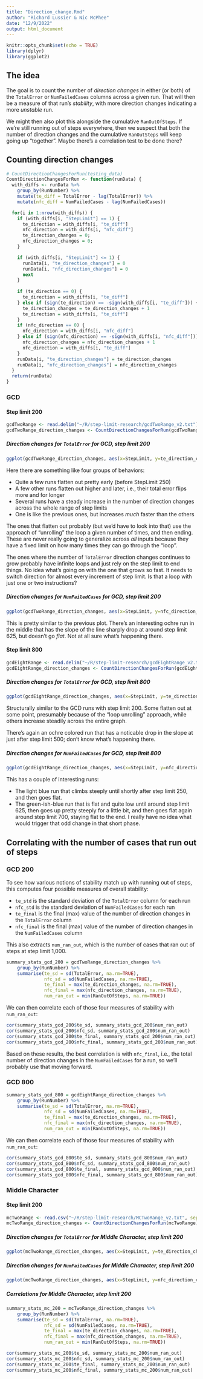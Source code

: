 ```yaml
---
title: "Direction_change.Rmd"
author: "Richard Lussier & Nic McPhee"
date: "12/9/2022"
output: html_document
---
```


```r
knitr::opts_chunk$set(echo = TRUE)
library(dplyr)
library(ggplot2)
```

## The idea

The goal is to count the number of _direction changes_ in either (or both) of
the `TotalError` or `NumFailedCases` columns across a given run. That will then
be a measure of that run's _stability_, with more direction changes indicating
a more _unstable_ run.

We might then also plot this alongside the cumulative `RanOutOfSteps`. If we're
still running out of steps everywhere, then we suspect that both the number of
direction changes and the cumulative `RanOutSteps` will keep going up "together".
Maybe there's a correlation test to be done there?

## Counting direction changes

```r
# CountDirectionChangesForRun(testing_data)
CountDirectionChangesForRun <- function(runData) {
  with_diffs <- runData %>%
    group_by(RunNumber) %>% 
    mutate(te_diff = TotalError - lag(TotalError)) %>% 
    mutate(nfc_diff = NumFailedCases - lag(NumFailedCases))

  for(i in 1:nrow(with_diffs)) {
    if (with_diffs[i, "StepLimit"] == 1) {
      te_direction = with_diffs[i, "te_diff"]
      nfc_direction = with_diffs[i, "nfc_diff"]
      te_direction_changes = 0;
      nfc_direction_changes = 0;
    }

    if (with_diffs[i, "StepLimit"] <= 1) {
      runData[i, "te_direction_changes"] = 0
      runData[i, "nfc_direction_changes"] = 0
      next
    }
    
    if (te_direction == 0) {
      te_direction = with_diffs[i, "te_diff"]
    } else if (sign(te_direction) == -sign(with_diffs[i, "te_diff"])) {
      te_direction_changes = te_direction_changes + 1
      te_direction = with_diffs[i, "te_diff"]
    }
    if (nfc_direction == 0) {
      nfc_direction = with_diffs[i, "nfc_diff"]
    } else if (sign(nfc_direction) == -sign(with_diffs[i, "nfc_diff"])) {
      nfc_direction_changes = nfc_direction_changes + 1
      nfc_direction = with_diffs[i, "te_diff"]
    }
    runData[i, "te_direction_changes"] = te_direction_changes
    runData[i, "nfc_direction_changes"] = nfc_direction_changes
  }
  return(runData)
}
```

### GCD

#### Step limit 200

```r
gcdTwoRange <- read.delim("~/R/step-limit-research/gcdTwoRange_v2.txt")
gcdTwoRange_direction_changes <- CountDirectionChangesForRun(gcdTwoRange)
```

##### Direction changes for `TotalError` for GCD, step limit 200

```r
ggplot(gcdTwoRange_direction_changes, aes(x=StepLimit, y=te_direction_changes, group=RunNumber, color=as.factor(RunNumber))) + geom_line()
```

Here there are something like four groups of behaviors:

- Quite a few runs flatten out pretty early (before StepLimit 250)
- A few other runs flatten out higher and later, i.e., their total error flips more and for longer
- Several runs have a steady increase in the number of direction changes across
  the whole range of step limits
- One is like the previous ones, but increases _much_ faster than the others

The ones that flatten out probably (but we'd have to look into that) use the
approach of "unrolling" the loop a given number of times, and then ending. These
are never really going to generalize across _all_ inputs because they have a
fixed limit on how many times they can go through the "loop".

The ones where the number of `TotalError` direction changes continues to grow
probably have infinite loops and just rely on the step limit to end things. No
idea what's going on with the one that grows so fast. It needs to switch
direction for almost every increment of step limit. Is that a loop with just one
or two instructions?

##### Direction changes for `NumFailedCases` for GCD, step limit 200

```r
ggplot(gcdTwoRange_direction_changes, aes(x=StepLimit, y=nfc_direction_changes, group=RunNumber, color=as.factor(RunNumber))) + geom_line()
```

This is pretty similar to the previous plot. There's an interesting ochre run
in the middle that has the slope of the line sharply drop at around step limit
625, but doesn't go _flat_. Not at all sure what's happening there.

#### Step limit 800

```r
gcdEightRange <- read.delim("~/R/step-limit-research/gcdEightRange_v2.txt")
gcdEightRange_direction_changes <- CountDirectionChangesForRun(gcdEightRange)
```

##### Direction changes for `TotalError` for GCD, step limit 800

```r
ggplot(gcdEightRange_direction_changes, aes(x=StepLimit, y=te_direction_changes, group=RunNumber, color=as.factor(RunNumber))) + geom_line()
```

Structurally similar to the GCD runs with step limit 200. Some flatten out at
some point, presumably because of the "loop unrolling" approach, while others
increase steadily across the entire graph.

There's again an ochre colored run that has a noticable drop in the slope at
just after step limit 500; don't know what's happening there.

##### Direction changes for `NumFailedCases` for GCD, step limit 800

```r
ggplot(gcdEightRange_direction_changes, aes(x=StepLimit, y=nfc_direction_changes, group=RunNumber, color=as.factor(RunNumber))) + geom_line()
```

This has a couple of interesting runs:

- The light blue run that climbs steeply until shortly after step limit 250,
  and then goes flat.
- The green-ish-blue run that is flat and quite low until around step limit
  625, then goes up pretty steeply for a little bit, and then goes flat again
  around step limit 700, staying flat to the end. I really have no idea what
  would trigger that odd change in that short phase.

## Correlating with the number of cases that run out of steps

### GCD 200

To see how various notions of stability match up with running out of steps,
this computes four possible measures of overall stability:

- `te_std` is the standard deviation of the `TotalError` column for each run
- `nfc_std` is the standard deviation of `NumFailedCases` for each run
- `te_final` is the final (max) value of the number of direction changes in
  the `TotalError` column
- `nfc_final` is the final (max) value of the number of direction changes in
  the `NumFailedCases` column
  
This also extracts `num_ran_out`, which is the number of cases that ran out of
steps at step limit 1,000.

```r
summary_stats_gcd_200 = gcdTwoRange_direction_changes %>% 
    group_by(RunNumber) %>% 
    summarise(te_sd = sd(TotalError, na.rm=TRUE), 
              nfc_sd = sd(NumFailedCases, na.rm=TRUE), 
              te_final = max(te_direction_changes, na.rm=TRUE), 
              nfc_final = max(nfc_direction_changes, na.rm=TRUE), 
              num_ran_out = min(RanOutOfSteps, na.rm=TRUE))
```

We can then correlate each of those four measures of stability with `num_ran_out`:

```r
cor(summary_stats_gcd_200$te_sd, summary_stats_gcd_200$num_ran_out)
cor(summary_stats_gcd_200$nfc_sd, summary_stats_gcd_200$num_ran_out)
cor(summary_stats_gcd_200$te_final, summary_stats_gcd_200$num_ran_out)
cor(summary_stats_gcd_200$nfc_final, summary_stats_gcd_200$num_ran_out)
```

Based on these results, the best correlation is with `nfc_final`, i.e., the
total number of direction changes in the `NumFailedCases` for a run, so we'll
probably use that moving forward.

### GCD 800

```r
summary_stats_gcd_800 = gcdEightRange_direction_changes %>% 
    group_by(RunNumber) %>% 
    summarise(te_sd = sd(TotalError, na.rm=TRUE), 
              nfc_sd = sd(NumFailedCases, na.rm=TRUE), 
              te_final = max(te_direction_changes, na.rm=TRUE), 
              nfc_final = max(nfc_direction_changes, na.rm=TRUE), 
              num_ran_out = min(RanOutOfSteps, na.rm=TRUE))
```

We can then correlate each of those four measures of stability with `num_ran_out`:

```r
cor(summary_stats_gcd_800$te_sd, summary_stats_gcd_800$num_ran_out)
cor(summary_stats_gcd_800$nfc_sd, summary_stats_gcd_800$num_ran_out)
cor(summary_stats_gcd_800$te_final, summary_stats_gcd_800$num_ran_out)
cor(summary_stats_gcd_800$nfc_final, summary_stats_gcd_800$num_ran_out)
```

### Middle Character

#### Step limit 200

```r
mcTwoRange <- read.csv("~/R/step-limit-research/MCTwoRange_v2.txt", sep="")
mcTwoRange_direction_changes <- CountDirectionChangesForRun(mcTwoRange)
```

##### Direction changes for `TotalError` for Middle Character, step limit 200

```r
ggplot(mcTwoRange_direction_changes, aes(x=StepLimit, y=te_direction_changes, group=RunNumber, color=as.factor(RunNumber))) + geom_line()
```

##### Direction changes for `NumFailedCases` for Middle Character, step limit 200

```r
ggplot(mcTwoRange_direction_changes, aes(x=StepLimit, y=nfc_direction_changes, group=RunNumber, color=as.factor(RunNumber))) + geom_line()
```

##### Correlations for Middle Character, step limit 200

```r
summary_stats_mc_200 = mcTwoRange_direction_changes %>% 
    group_by(RunNumber) %>% 
    summarise(te_sd = sd(TotalError, na.rm=TRUE), 
              nfc_sd = sd(NumFailedCases, na.rm=TRUE), 
              te_final = max(te_direction_changes, na.rm=TRUE), 
              nfc_final = max(nfc_direction_changes, na.rm=TRUE), 
              num_ran_out = min(RanOutOfSteps, na.rm=TRUE))
```

```r
cor(summary_stats_mc_200$te_sd, summary_stats_mc_200$num_ran_out)
cor(summary_stats_mc_200$nfc_sd, summary_stats_mc_200$num_ran_out)
cor(summary_stats_mc_200$te_final, summary_stats_mc_200$num_ran_out)
cor(summary_stats_mc_200$nfc_final, summary_stats_mc_200$num_ran_out)
```